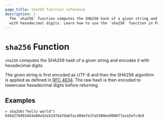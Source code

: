 ```yaml
---
page_title: sha256 function reference
description: |-
  The `sha256` function computes the SHA256 hash of a given string and encodes it
  with hexadecimal digits. Learn how to use the `sha256` function in Packer templates. 
---
```


# `sha256` Function

`sha256` computes the SHA256 hash of a given string and encodes it with
hexadecimal digits.

The given string is first encoded as UTF-8 and then the SHA256 algorithm is applied
as defined in [RFC 4634](https://tools.ietf.org/html/rfc4634). The raw hash is
then encoded to lowercase hexadecimal digits before returning.

## Examples

```shell-session
> sha256("hello world")
b94d27b9934d3e08a52e52d7da7dabfac484efe37a5380ee9088f7ace2efcde9
```
